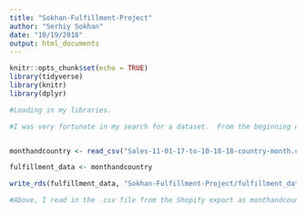 ```yaml
---
title: "Sokhan-Fulfillment-Project"
author: "Serhiy Sokhan"
date: "10/19/2018"
output: html_documents
---
```



```r
knitr::opts_chunk$set(echo = TRUE)
library(tidyverse)
library(knitr)
library(dplyr)

#Loading in my libraries.
```


```r

#I was very fortunate in my search for a dataset.  From the beginning of this course, I knew that I wanted to analyze the 10,000+ orders from my time as the Web Fulfillment Manager of The Harvard Shop.  However, I was not sure of the variables that I wanted to work with.  I decided to make each entry an individual month for a certain country.  I then decided to examine the countries that the orders were sent to each month, the total amount of sales for each country and month, and the average order value.  Before deciding on making each entry an individual month for a certain country, I also considered making each observation a day and each observation a month.  However, these two alternative options each had their own issues.  I concluded that analyzing daily sales data will not be as useful for identifying trends for my successor.  I also concluded that analyzing monthly sales data would not be as useful because it would only have 12 observations. Consequently, I decided to make each observation a month and country.  Getting this data was fortunately relatively simple and straightforward.  The Harvard Shop uses the e-commerce platform Shopify.  Shopify is an avid supporter of using data in business frequently to allow retailers to identify trends and make data-driven decisions. As such, the platform does a fantastic job of providing clean data that can be exported easily. I was able to export the data with the exact variables that I needed for my analysis.  Of course, I purposely exported and used data that does not reveal any information about unique orders or customers. 


monthandcountry <- read_csv("Sales-11-01-17-to-10-18-18-country-month.csv")

fulfillment_data <- monthandcountry

write_rds(fulfillment_data, "Sokhan-Fulfillment-Project/fulfillment_data.rds")

#Above, I read in the .csv file from the Shopify export as monthandcountry.  Then, I named that fulfillment_data, and used write_rds for use in my Shiny App.


```
